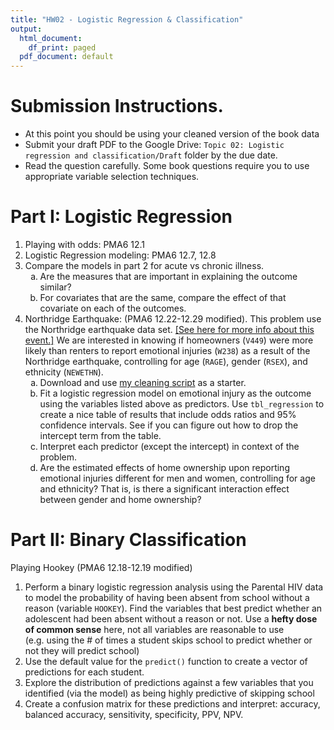 ```yaml
---
title: "HW02 - Logistic Regression & Classification"
output:
  html_document:
    df_print: paged
  pdf_document: default
---
```


# Submission Instructions. 

* At this point you should be using your cleaned version of the book data
* Submit your draft PDF to the Google Drive: `Topic 02: Logistic regression and classification/Draft` folder by the due date. 
* Read the question carefully. Some book questions require you to use appropriate variable selection techniques. 

# Part I: Logistic Regression

1. Playing with odds: PMA6 12.1
2. Logistic Regression modeling: PMA6 12.7, 12.8
3. Compare the models in part 2 for acute vs chronic illness. 
    a. Are the measures that are important in explaining the outcome similar? 
    b. For covariates that are the same, compare the effect of that covariate on each of the outcomes. 
4. Northridge Earthquake: (PMA6 12.22-12.29 modified). This problem use the Northridge earthquake data set. [[See here for more info about this event.]](https://www.google.com/search?client=firefox-b-1-d&q=northridge+earthquake+1994) We are interested in knowing if homeowners (`V449`) were more likely than renters to report emotional injuries (`W238`) as a result of the Northridge earthquake, controlling for age (`RAGE`), gender (`RSEX`), and ethnicity (`NEWETHN`). 
    a. Download and use [my cleaning script]("hw/dm_earthquake.R") as a starter. 
    b. Fit a logistic regression model on emotional injury as the outcome using the variables listed above as predictors. Use `tbl_regression` to create a nice table of results that include odds ratios and 95% confidence intervals. See if you can figure out how to drop the intercept term from the table. 
    c. Interpret each predictor (except the intercept) in context of the problem.
    d. Are the estimated effects of home ownership upon reporting emotional injuries different for men and women, controlling for age and ethnicity? That is, is there a significant interaction effect between gender and home ownership?

    
# Part II: Binary Classification
Playing Hookey (PMA6 12.18-12.19 modified)

1. Perform a binary logistic regression analysis using the Parental HIV data to model the probability of having been absent from school without a reason (variable `HOOKEY`). Find the variables that best predict whether an adolescent had been absent without a reason or not. Use a **hefty dose of common sense** here, not all variables are reasonable to use (e.g. using the # of times a student skips school to predict whether or not they will predict school)
2. Use the default value for the `predict()` function to create a vector of predictions for each student. 
3. Explore the distribution of predictions against a few variables that you identified (via the model) as being highly predictive of skipping school
4. Create a confusion matrix for these predictions and interpret: accuracy, balanced accuracy, sensitivity, specificity, PPV, NPV.
   
